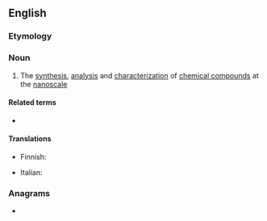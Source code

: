 ==English==

===Etymology===
{{prefix|en|nano|chemistry}}

===Noun===
{{wikipedia}}
{{en-noun|-}}

# {{lb|en|chemistry}} The [[synthesis]], [[analysis]] and [[characterization]] of [[chemical compound]]s at the [[nanoscale]]

====Related terms====
* {{l|en|nanochemist}}

====Translations====
{{trans-top}}
* Finnish: {{t|fi|nanokemia}}
{{trans-mid}}
* Italian: {{t+|it|nanochimica|f}}
{{trans-bottom}}

===Anagrams===
* {{anagrams|en|a=acehimnnorsty|neothramycins}}